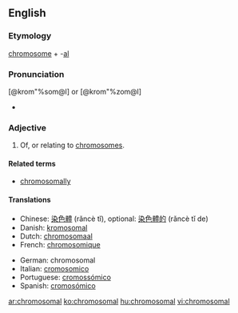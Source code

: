 ==English==

===Etymology===
[[chromosome]] + -[[al]]

===Pronunciation===
[@krom"%som@l] or [@krom"%zom@l]
* {{rhymes|əʊməl}}

===Adjective===
{{infl|en|adjective}}

# Of, or relating to [[chromosome]]s.

====Related terms====
* [[chromosomally]]

====Translations====
{{trans-top|of, or relating to chromosomes}}
* Chinese: [[染色體]] (rǎncè tǐ), optional: [[染色體的]] (rǎncè tǐ de)
* Danish: [[kromosomal]]
* Dutch: [[chromosomaal]]
* French: [[chromosomique]]
{{trans-mid}}
* German: chromosomal
* Italian: [[cromosomico]]
* Portuguese: [[cromossómico]]
* Spanish: [[cromosómico]]
{{trans-bottom}}

[[ar:chromosomal]]
[[ko:chromosomal]]
[[hu:chromosomal]]
[[vi:chromosomal]]